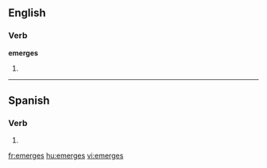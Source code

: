 ==English==

===Verb===
'''emerges'''

# {{third-person singular of|[[emerge]]}}

----

==Spanish==

===Verb===
{{es-verb-form|emerger}}

# {{es-verb form of|ending=er|mood=indicative|tense=present|pers=2|formal=no|number=singular|[[emerger]]}}

[[fr:emerges]]
[[hu:emerges]]
[[vi:emerges]]